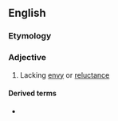 ==English==

===Etymology===
{{prefix|en|un|grudging}}

===Adjective===
{{en-adj}}

# Lacking [[envy]] or [[reluctance]]

====Derived terms====
* {{l|en|ungrudgingly}}